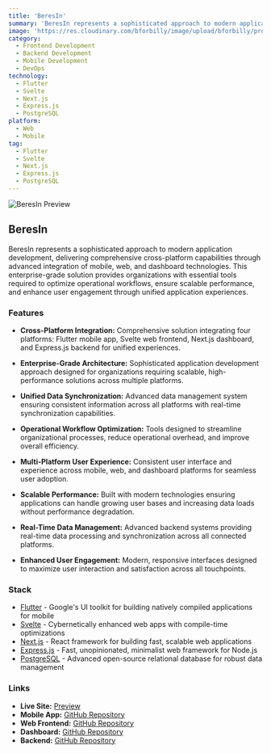 ```yaml
---
title: 'BeresIn'
summary: 'BeresIn represents a sophisticated approach to modern application development, delivering comprehensive cross-platform capabilities through advanced integration of mobile, web, and dashboard technologies for unified application experiences.'
image: 'https://res.cloudinary.com/bforbilly/image/upload/bforbilly/projects/beresin'
category:
  - Frontend Development
  - Backend Development
  - Mobile Development
  - DevOps
technology:
  - Flutter
  - Svelte
  - Next.js
  - Express.js
  - PostgreSQL
platform:
  - Web
  - Mobile
tag:
  - Flutter
  - Svelte
  - Next.js
  - Express.js
  - PostgreSQL
---
```


![BeresIn Preview](https://res.cloudinary.com/bforbilly/image/upload/bforbilly/projects/beresin)

## BeresIn

BeresIn represents a sophisticated approach to modern application development, delivering comprehensive cross-platform capabilities through advanced integration of mobile, web, and dashboard technologies. This enterprise-grade solution provides organizations with essential tools required to optimize operational workflows, ensure scalable performance, and enhance user engagement through unified application experiences.

### Features

- **Cross-Platform Integration:** Comprehensive solution integrating four platforms: Flutter mobile app, Svelte web frontend, Next.js dashboard, and Express.js backend for unified experiences.

- **Enterprise-Grade Architecture:** Sophisticated application development approach designed for organizations requiring scalable, high-performance solutions across multiple platforms.

- **Unified Data Synchronization:** Advanced data management system ensuring consistent information across all platforms with real-time synchronization capabilities.

- **Operational Workflow Optimization:** Tools designed to streamline organizational processes, reduce operational overhead, and improve overall efficiency.

- **Multi-Platform User Experience:** Consistent user interface and experience across mobile, web, and dashboard platforms for seamless user adoption.

- **Scalable Performance:** Built with modern technologies ensuring applications can handle growing user bases and increasing data loads without performance degradation.

- **Real-Time Data Management:** Advanced backend systems providing real-time data processing and synchronization across all connected platforms.

- **Enhanced User Engagement:** Modern, responsive interfaces designed to maximize user interaction and satisfaction across all touchpoints.

### Stack

- [Flutter](https://flutter.dev) - Google's UI toolkit for building natively compiled applications for mobile
- [Svelte](https://svelte.dev) - Cybernetically enhanced web apps with compile-time optimizations
- [Next.js](https://nextjs.org) - React framework for building fast, scalable web applications
- [Express.js](https://expressjs.com) - Fast, unopinionated, minimalist web framework for Node.js
- [PostgreSQL](https://www.postgresql.org) - Advanced open-source relational database for robust data management

### Links

- **Live Site:** [Preview](https://beresin-svelte-frontend-app.vercel.app)
- **Mobile App:** [GitHub Repository](https://github.com/beresindev/beresin-flutter-frontend-mobile)
- **Web Frontend:** [GitHub Repository](https://github.com/bforbilly24/beresin-svelte-frontend-app)
- **Dashboard:** [GitHub Repository](https://github.com/bforbilly24/beresin-nextjs-frontend-dashboard)
- **Backend:** [GitHub Repository](https://github.com/bforbilly24/beresin-express-backend-app)
